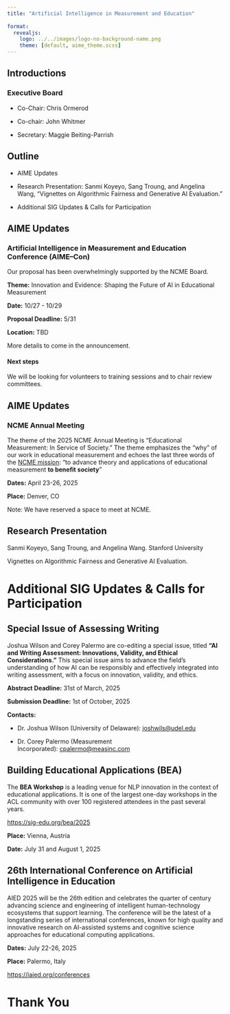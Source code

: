 ```yaml
---
title: "Artificial Intelligence in Measurement and Education"
 
format: 
  revealjs:
    logo: ../../images/logo-no-background-name.png
    theme: [default, aime_theme.scss]
---
```


## Introductions

### Executive Board

-   Co-Chair: Chris Ormerod

-   Co-chair: John Whitmer

-   Secretary: Maggie Beiting-Parrish

## Outline

-   AIME Updates

-   Research Presentation: Sanmi Koyeyo, Sang Troung, and Angelina Wang, "Vignettes on Algorithmic Fairness and Generative AI Evaluation."

-   Additional SIG Updates & Calls for Participation

## AIME Updates

### Artificial Intelligence in Measurement and Education Conference (AIME–Con) 

Our proposal has been overwhelmingly supported by the NCME Board. 

**Theme:** Innovation and Evidence: Shaping the Future of AI in Educational Measurement

**Date:** 10/27 - 10/29

**Proposal Deadline:** 5/31

**Location:** TBD

More details to come in the announcement. 

#### Next steps 

We will be looking for volunteers to training sessions and to chair review committees.

## AIME Updates

### NCME Annual Meeting

The theme of the 2025 NCME Annual Meeting is "Educational Measurement: In Service of Society." The theme emphasizes the "why" of our work in educational measurement and echoes the last three words of the [NCME mission](https://www.ncme.org/about/about-ncme/mission): "to advance theory and applications of educational measurement **to benefit society**"

**Dates:** April 23-26, 2025

**Place:** Denver, CO

Note: We have reserved a space to meet at NCME. 

## Research Presentation

Sanmi Koyeyo, Sang Troung, and Angelina Wang. Stanford University

Vignettes on Algorithmic Fairness and Generative AI Evaluation.

# Additional SIG Updates & Calls for Participation

## Special Issue of Assessing Writing

Joshua Wilson and Corey Palermo are co-editing a special issue, titled **“AI and Writing Assessment: Innovations, Validity, and Ethical Considerations.”** This special issue aims to advance the field’s understanding of how AI can be responsibly and effectively integrated into writing assessment, with a focus on innovation, validity, and ethics.

**Abstract Deadline:** 31st of March, 2025

**Submission Deadline:** 1st of October, 2025

**Contacts:**

-   Dr. Joshua Wilson (University of Delaware): [joshwils\@udel.edu](mailto:joshwils@udel.edu "mailto:joshwils@udel.edu")

-   Dr. Corey Palermo (Measurement Incorporated): [cpalermo\@measinc.com](mailto:cpalermo@measinc.com "mailto:cpalermo@measinc.com")

## Building Educational Applications (BEA)

The **BEA Workshop** is a leading venue for NLP innovation in the context of educational applications. It is one of the largest one-day workshops in the ACL community with over 100 registered attendees in the past several years.

<https://sig-edu.org/bea/2025>

**Place:** Vienna, Austria

**Date:** July 31 and August 1, 2025

## 26th International Conference on Artificial Intelligence in Education

AIED 2025 will be the 26th edition and celebrates the quarter of century advancing science and engineering of intelligent human-technology ecosystems that support learning. The conference will be the latest of a longstanding series of international conferences, known for high quality and innovative research on AI-assisted systems and cognitive science approaches for educational computing applications.

**Dates:** July 22-26, 2025

**Place:** Palermo, Italy

<https://iaied.org/conferences>

# Thank You
